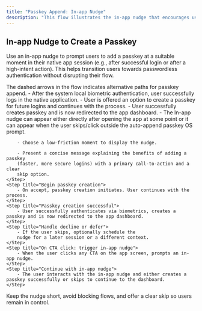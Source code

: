 ```yaml
---
title: "Passkey Append: In-app Nudge"
description: "This flow illustrates the in-app nudge that encourages users to create a passkey during their native app journey, improving future login experience and security."
---
```



## In-app Nudge to Create a Passkey

Use an in-app nudge to prompt users to add a passkey at a suitable moment in their native app session (e.g., after successful login or after a high-intent action). This helps transition users towards passwordless authentication without disrupting their flow.

<Tabs>
  <Tab title="iOS">
    <ToolingFrame imageURL="/images/authentication-flow/native-app/in-app-nudge-ios-native.png" caption="Native: iOS in-app nudge to create a passkey" imageName="in-app-nudge-ios-native.png" >
    </ToolingFrame>
  </Tab>

  <Tab title="Android">
    <ToolingFrame 
        imageURL="/images/authentication-flow/native-app/in-app-nudge-android-native.png"
        caption="Native: Android in-app nudge to create a passkey"
        imageName="in-app-nudge-android-native.png"
    />
  </Tab>
</Tabs>

<Info>
    The dashed arrows in the flow indicates alternative paths for passkey
    append.
</Info>

<Steps>
    <Step title="App login via local biometric">
        - After the system local biometric authentication, user successfully logs in the native application.
    </Step>
    <Step title="Post-unlock: system initiates auto-append">
        - User is offered an option to create a passkey for future logins and continues with the process.
    </Step>
    <Step title="Passkey creation successful">
        - User successfully creates passkey and is now redirected to the app dashboard.
    </Step>
    <Step title="Post-unlock: show in-app nudge">
        - The In-app nudge can appear either directly after opening the app at some point or it can
        appear when the user skips/click outside the auto-append passkey OS prompt.

        - Choose a low-friction moment to display the nudge.

        - Present a concise message explaining the benefits of adding a passkey
        (faster, more secure logins) with a primary call-to-action and a clear
        skip option.
    </Step>
    <Step title="Begin passkey creation">
        - On accept, passkey creation initiates. User continues with the process.
    </Step>
    <Step title="Passkey creation successful">
        - User successfully authenticates via biometrics, creates a passkey and is now redirected to the app dashboard.
    </Step>
    <Step title="Handle decline or defer">
        - If the user skips, optionally schedule the
        nudge for a later session or a different context.
    </Step>
    <Step title="On CTA click: trigger in-app nudge">
        - When the user clicks any CTA on the app screen, prompts an in-app nudge.
    </Step>
    <Step title="Continue with in-app nudge">
        - The user interacts with the in-app nudge and either creates a passkey successfully or skips to continue to the dashboard.
    </Step>

</Steps>

<Tip>
    Keep the nudge short, avoid blocking flows, and offer a clear skip so users
    remain in control.
</Tip>
